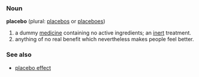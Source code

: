 ===Noun===
'''placebo''' (plural: [[placebos]] or [[placeboes]])

# a dummy [[medicine]] containing no active ingredients; an [[inert]] treatment.
# anything of no real benefit which nevertheless makes people feel better.

===See also===
*[[placebo effect]]